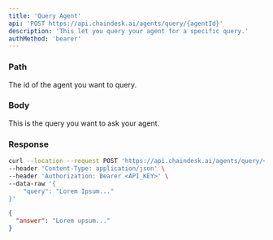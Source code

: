 ```yaml
---
title: 'Query Agent'
api: 'POST https://api.chaindesk.ai/agents/query/{agentId}'
description: 'This let you query your agent for a specific query.'
authMethod: 'bearer'
---
```


### Path

<ParamField path="agentId" type="string" required>
  The id of the agent you want to query.
</ParamField>

### Body

<ParamField body="query" type="string" required>
  This is the query you want to ask your agent.
</ParamField>

>

### Response

<ResponseField name="answer" type="string"></ResponseField>

<RequestExample>

```bash Example Request
curl --location --request POST 'https://api.chaindesk.ai/agents/query/<agentId>' \
--header 'Content-Type: application/json' \
--header 'Authorization: Bearer <API_KEY>' \
--data-raw '{
    "query": "Lorem Ipsum..."
}'
```

</RequestExample>

<ResponseExample>

```json Response
{
  "answer": "Lorem upsum..."
}
```

</ResponseExample>
